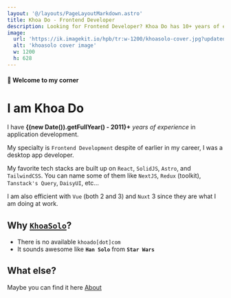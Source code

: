 ```yaml
---
layout: '@/layouts/PageLayoutMarkdown.astro'
title: Khoa Do - Frontend Developer
description: Looking for Frontend Developer? Khoa Do has 10+ years of experience and specializes in React, Next, Astro, TailwindCSS, Vue, and Nuxt 3.
image:
  url: 'https://ik.imagekit.io/hpb/tr:w-1200/khoasolo-cover.jpg?updatedAt=1680789804228'
  alt: 'khoasolo cover image'
  w: 1200
  h: 628
---
```


#### 👋 Welcome to my corner

# I am Khoa Do

I have **{(new Date()).getFullYear() - 2011}+** _years of experience_ in application development.

My specialty is `Frontend Development` despite of earlier in my career, I was a desktop app developer.

My favorite tech stacks are built up on `React`, `SolidJS`, `Astro`, and `TailwindCSS`.
You can name some of them like `NextJS`, `Redux` (toolkit), `Tanstack's Query`, `DaisyUI`, etc...

I am also efficient with `Vue` (both 2 and 3) and `Nuxt` 3 since they are what I am doing at work.

## Why [`KhoaSolo`](https://khoasolo.com)?

- There is no available <span class="underline">`khoado[dot]com`</span>
- It sounds awesome like **`Han Solo`** from **`Star Wars`**

## What else?

Maybe you can find it here
<a class="btn btn-active btn-primary btn-xs" href="/about">About</a>
